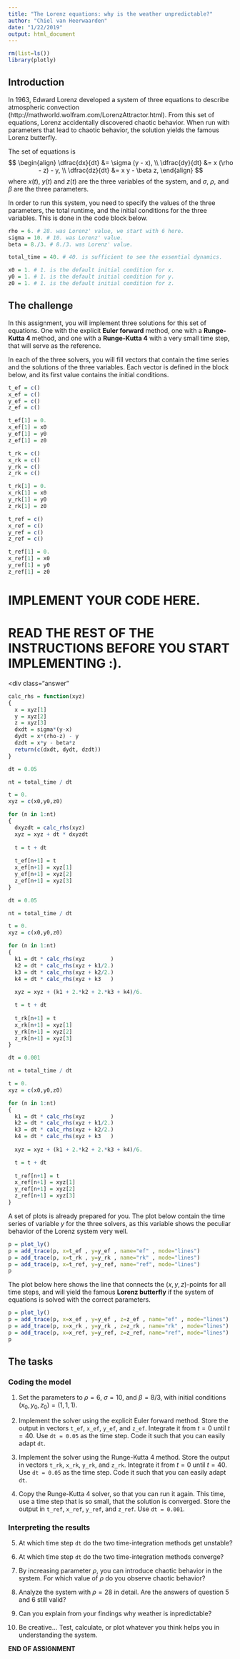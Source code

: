 ```yaml
---
title: "The Lorenz equations: why is the weather unpredictable?"
author: "Chiel van Heerwaarden"
date: "1/22/2019"
output: html_document
---
```


```r
rm(list=ls())
library(plotly)
```

## Introduction
In 1963, Edward Lorenz developed a system of three equations to describe atmospheric convection (http://mathworld.wolfram.com/LorenzAttractor.html). From this set of equations, Lorenz accidentally discovered chaotic behavior. When run with parameters that lead to chaotic behavior, the solution yields the famous Lorenz butterfly.

The set of equations is
$$
\begin{align}
\dfrac{dx}{dt} &= \sigma (y - x), \\
\dfrac{dy}{dt} &= x (\rho - z) - y, \\
\dfrac{dz}{dt} &= x y - \beta z,
\end{align}
$$
where $x(t)$, $y(t)$ and $z(t)$ are the three variables of the system, and $\sigma$, $\rho$, and $\beta$ are the three parameters. 

In order to run this system, you need to specify the values of the three parameters, the total runtime, and the initial conditions for the three variables. This is done in the code block below.

```r
rho = 6. # 28. was Lorenz' value, we start with 6 here.
sigma = 10. # 10. was Lorenz' value.
beta = 8./3. # 8./3. was Lorenz' value.

total_time = 40. # 40. is sufficient to see the essential dynamics.

x0 = 1. # 1. is the default initial condition for x.
y0 = 1. # 1. is the default initial condition for y.
z0 = 1. # 1. is the default initial condition for z.
```

## The challenge
In this assignment, you will implement three solutions for this set of equations. One with the explicit **Euler forward** method, one with a **Runge-Kutta 4** method, and one with a **Runge-Kutta 4** with a very small time step, that will serve as the reference.

In each of the three solvers, you will fill vectors that contain the time series and the solutions of the three variables. Each vector is defined in the block below, and its first value contains the initial conditions.

```r
t_ef = c()
x_ef = c()
y_ef = c()
z_ef = c()

t_ef[1] = 0.
x_ef[1] = x0
y_ef[1] = y0
z_ef[1] = z0

t_rk = c()
x_rk = c()
y_rk = c()
z_rk = c()

t_rk[1] = 0.
x_rk[1] = x0
y_rk[1] = y0
z_rk[1] = z0

t_ref = c()
x_ref = c()
y_ref = c()
z_ref = c()

t_ref[1] = 0.
x_ref[1] = x0
y_ref[1] = y0
z_ref[1] = z0
```

<div class="student_answer">
# IMPLEMENT YOUR CODE HERE.
# READ THE REST OF THE INSTRUCTIONS BEFORE YOU START IMPLEMENTING :).
</div>

<div class="answer"
```r
calc_rhs = function(xyz)
{
  x = xyz[1]
  y = xyz[2]
  z = xyz[3]
  dxdt = sigma*(y-x)
  dydt = x*(rho-z) - y
  dzdt = x*y - beta*z
  return(c(dxdt, dydt, dzdt))
}
```

```r
dt = 0.05

nt = total_time / dt

t = 0.
xyz = c(x0,y0,z0)

for (n in 1:nt)
{
  dxyzdt = calc_rhs(xyz)
  xyz = xyz + dt * dxyzdt
  
  t = t + dt
  
  t_ef[n+1] = t
  x_ef[n+1] = xyz[1]
  y_ef[n+1] = xyz[2]
  z_ef[n+1] = xyz[3]
}
```

```r
dt = 0.05

nt = total_time / dt

t = 0.
xyz = c(x0,y0,z0)

for (n in 1:nt)
{
  k1 = dt * calc_rhs(xyz        )
  k2 = dt * calc_rhs(xyz + k1/2.)
  k3 = dt * calc_rhs(xyz + k2/2.)
  k4 = dt * calc_rhs(xyz + k3   )
  
  xyz = xyz + (k1 + 2.*k2 + 2.*k3 + k4)/6.

  t = t + dt
  
  t_rk[n+1] = t
  x_rk[n+1] = xyz[1]
  y_rk[n+1] = xyz[2]
  z_rk[n+1] = xyz[3]
}
```

```r
dt = 0.001

nt = total_time / dt

t = 0.
xyz = c(x0,y0,z0)

for (n in 1:nt)
{
  k1 = dt * calc_rhs(xyz        )
  k2 = dt * calc_rhs(xyz + k1/2.)
  k3 = dt * calc_rhs(xyz + k2/2.)
  k4 = dt * calc_rhs(xyz + k3   )
  
  xyz = xyz + (k1 + 2.*k2 + 2.*k3 + k4)/6.

  t = t + dt
  
  t_ref[n+1] = t
  x_ref[n+1] = xyz[1]
  y_ref[n+1] = xyz[2]
  z_ref[n+1] = xyz[3]
}
```
</div>

A set of plots is already prepared for you. The plot below contain the time series of variable $y$ for the three solvers, as this variable shows the peculiar behavior of the Lorenz system very well.

```r
p = plot_ly()
p = add_trace(p, x=t_ef , y=y_ef , name="ef" , mode="lines")
p = add_trace(p, x=t_rk , y=y_rk , name="rk" , mode="lines")
p = add_trace(p, x=t_ref, y=y_ref, name="ref", mode="lines")
p
```
The plot below here shows the line that connects the $(x, y, z)$-points for all time steps, and will yield the famous **Lorenz butterfly** if the system of equations is solved with the correct parameters.

```r
p = plot_ly()
p = add_trace(p, x=x_ef , y=y_ef , z=z_ef , name="ef" , mode="lines")
p = add_trace(p, x=x_rk , y=y_rk , z=z_rk , name="rk" , mode="lines")
p = add_trace(p, x=x_ref, y=y_ref, z=z_ref, name="ref", mode="lines")
p
```

## The tasks
### Coding the model
1. Set the parameters to $\rho = 6$, $\sigma = 10$, and $\beta = 8/3$, with initial conditions $\left(x_0, y_0, z_0\right) = \left( 1, 1, 1 \right)$.

2. Implement the solver using the explicit Euler forward method. Store the output in vectors `t_ef`, `x_ef`, `y_ef`, and `z_ef`. Integrate it from $t = 0$ until $t = 40$. Use `dt = 0.05` as the time step. Code it such that you can easily adapt `dt`.

3. Implement the solver using the Runge-Kutta 4 method. Store the output in vectors `t_rk`, `x_rk`, `y_rk`, and `z_rk`. Integrate it from $t = 0$ until $t = 40$. Use `dt = 0.05` as the time step. Code it such that you can easily adapt `dt`.

4. Copy the Runge-Kutta 4 solver, so that you can run it again. This time, use a time step that is so small, that the solution is converged. Store the output in `t_ref`, `x_ref`, `y_ref`, and `z_ref`. Use `dt = 0.001`.

### Interpreting the results
5. At which time step `dt` do the two time-integration methods get unstable?

6. At which time step `dt` do the two time-integration methods converge?

7. By increasing parameter $\rho$, you can introduce chaotic behavior in the system. For which value of $\rho$ do you observe chaotic behavior?

8. Analyze the system with $\rho = 28$ in detail. Are the answers of question 5 and 6 still valid?

9. Can you explain from your findings why weather is inpredictable?

10. Be creative... Test, calculate, or plot whatever you think helps you in  understanding the system.

**END OF ASSIGNMENT**

